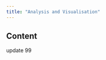 ```yaml
---
title: "Analysis and Visualisation"
---
```


<link rel="stylesheet" href="styles.css" type="text/css">


## Content

update 99